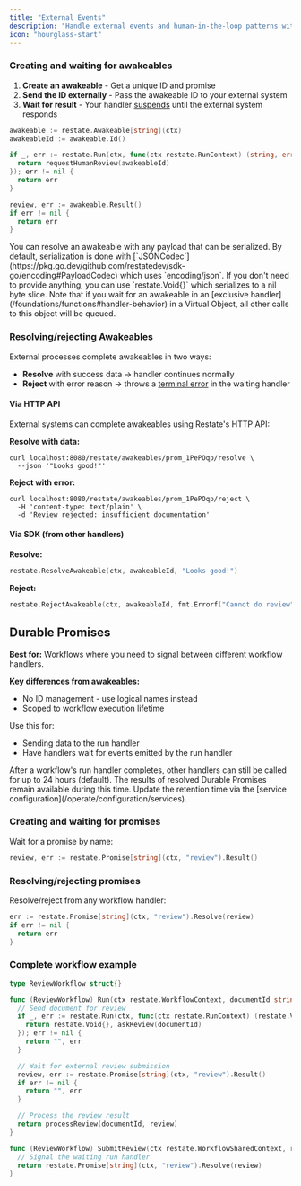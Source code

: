 ```yaml
---
title: "External Events"
description: "Handle external events and human-in-the-loop patterns with durable waiting primitives."
icon: "hourglass-start"
---
```



<AwakeablesIntro/>

### Creating and waiting for awakeables
1. **Create an awakeable** - Get a unique ID and promise
2. **Send the ID externally** - Pass the awakeable ID to your external system
3. **Wait for result** - Your handler [suspends](/foundations/key-concepts#suspensions-on-faas) until the external system responds

```go {"CODE_LOAD::go/develop/awakeable.go#here"} 
awakeable := restate.Awakeable[string](ctx)
awakeableId := awakeable.Id()

if _, err := restate.Run(ctx, func(ctx restate.RunContext) (string, error) {
  return requestHumanReview(awakeableId)
}); err != nil {
  return err
}

review, err := awakeable.Result()
if err != nil {
  return err
}
```

<Accordion title="Serialization">
    You can resolve an awakeable with any payload that can be serialized. By default,
    serialization is done with [`JSONCodec`](https://pkg.go.dev/github.com/restatedev/sdk-go/encoding#PayloadCodec)
    which uses `encoding/json`. If you don't need to provide anything, you can
    use `restate.Void{}` which serializes to a nil byte slice.
</Accordion>

<Info>
    Note that if you wait for an awakeable in an [exclusive handler](/foundations/functions#handler-behavior) in a Virtual Object, all other calls to this object will be queued.
</Info>

### Resolving/rejecting Awakeables

External processes complete awakeables in two ways:

- **Resolve** with success data → handler continues normally
- **Reject** with error reason → throws a [terminal error](/develop/go/error-handling) in the waiting handler

#### Via HTTP API

External systems can complete awakeables using Restate's HTTP API:

**Resolve with data:**
```shell
curl localhost:8080/restate/awakeables/prom_1PePOqp/resolve \
  --json '"Looks good!"'
```

**Reject with error:**
```shell
curl localhost:8080/restate/awakeables/prom_1PePOqp/reject \
  -H 'content-type: text/plain' \
  -d 'Review rejected: insufficient documentation'
```

#### Via SDK (from other handlers)

**Resolve:**
```go {"CODE_LOAD::go/develop/awakeable.go#resolve"} 
restate.ResolveAwakeable(ctx, awakeableId, "Looks good!")
```

**Reject:**
```go {"CODE_LOAD::go/develop/awakeable.go#reject"} 
restate.RejectAwakeable(ctx, awakeableId, fmt.Errorf("Cannot do review"))
```

## Durable Promises

**Best for:** Workflows where you need to signal between different workflow handlers.

**Key differences from awakeables:**
- No ID management - use logical names instead
- Scoped to workflow execution lifetime

Use this for:
- Sending data to the run handler
- Have handlers wait for events emitted by the run handler

<Info>
After a workflow's run handler completes, other handlers can still be called for up to 24 hours (default).
The results of resolved Durable Promises remain available during this time.
Update the retention time via the [service configuration](/operate/configuration/services).
</Info>

### Creating and waiting for promises

Wait for a promise by name:

```go {"CODE_LOAD::go/develop/durablepromise.go#promise"} 
review, err := restate.Promise[string](ctx, "review").Result()
```

### Resolving/rejecting promises

Resolve/reject from any workflow handler:
```go {"CODE_LOAD::go/develop/durablepromise.go#resolve_promise"} 
err := restate.Promise[string](ctx, "review").Resolve(review)
if err != nil {
  return err
}
```

### Complete workflow example

```go expandable {"CODE_LOAD::go/develop/durablepromise.go#review"} 
type ReviewWorkflow struct{}

func (ReviewWorkflow) Run(ctx restate.WorkflowContext, documentId string) (string, error) {
  // Send document for review
  if _, err := restate.Run(ctx, func(ctx restate.RunContext) (restate.Void, error) {
    return restate.Void{}, askReview(documentId)
  }); err != nil {
    return "", err
  }

  // Wait for external review submission
  review, err := restate.Promise[string](ctx, "review").Result()
  if err != nil {
    return "", err
  }

  // Process the review result
  return processReview(documentId, review)
}

func (ReviewWorkflow) SubmitReview(ctx restate.WorkflowSharedContext, review string) error {
  // Signal the waiting run handler
  return restate.Promise[string](ctx, "review").Resolve(review)
}
```

<AwakeablesOutro/>